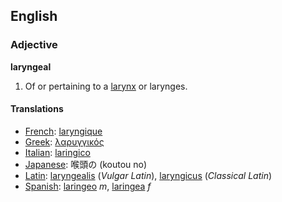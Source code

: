 ==English==

===Adjective===
'''laryngeal'''

#Of or pertaining to a [[larynx]] or larynges.

====Translations====
*[[French]]: [[laryngique]]
*[[Greek]]: [[λαρυγγικός]]
*[[Italian]]: [[laringico]]
*[[Japanese]]: 喉頭の (koutou no)
*[[Latin]]: [[laryngealis]] (''Vulgar Latin''), [[laryngicus]] (''Classical Latin'')
*[[Spanish]]: [[laringeo]] ''m'', [[laringea]] ''f''